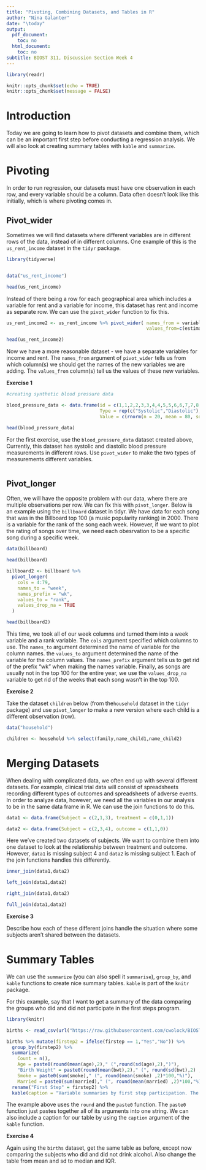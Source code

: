 ```yaml
---
title: "Pivoting, Combining Datasets, and Tables in R"
author: "Nina Galanter"
date: "\today"
output:
  pdf_document:
    toc: no
  html_document:
    toc: no
subtitle: BIOST 311, Discussion Section Week 4
---
```


```r
library(readr)

knitr::opts_chunk$set(echo = TRUE)
knitr::opts_chunk$set(message = FALSE)
```


# Introduction

Today we are going to learn how to pivot datasets and combine them, which can be an important first step before conducting a regression analysis. We will also look at creating summary tables with `kable` and `summarize`.

# Pivoting

In order to run regression, our datasets must have one observation in each row, and every variable should be a column. Data often doesn't look like this initially, which is where pivoting comes in.

## Pivot_wider

Sometimes we will find datasets where different variables are in different rows of the data, instead of in different columns. One example of this is the `us_rent_income` dataset in the `tidyr` package.

```r
library(tidyverse)


data("us_rent_income")

head(us_rent_income)


```

\newpage

Instead of there being a row for each geographical area which includes a variable for rent and a variable for income, this dataset has rent and income as separate row. We can use the `pivot_wider` function to fix this. 

```r
us_rent_income2 <- us_rent_income %>% pivot_wider( names_from = variable,
                                                   values_from=c(estimate,moe))

head(us_rent_income2)
```


Now we have a more reasonable dataset - we have a separate variables for income and rent. The `names_from` argument of `pivot_wider` tells us from which column(s) we should get the names of the new variables we are adding. The `values_from` column(s) tell us the values of these new variables.

**Exercise 1**

```r

#creating synthetic blood pressure data

blood_pressure_data <- data.frame(id = c(1,1,2,2,3,3,4,4,5,5,6,6,7,7,8,8,9,9,10,10),
                                  Type = rep(c("Systolic","Diastolic"),10),
                                  Value = c(rnorm(n = 20, mean = 80, sd = 5)))

head(blood_pressure_data)

```


For the first exercise, use the `blood_pressure_data` dataset created above, Currently, this dataset has systolic and diastolic blood pressure measurements in different rows. Use `pivot_wider` to make the two types of measurements different variables.

```r

```

\newpage

## Pivot_longer

Often, we will have the opposite problem with our data, where there are multiple observations per row. We can fix this with `pivot_longer`. Below is an example using the `billboard` dataset in tidyr. We have data for each song that was in the Billboard top 100 (a music popularity ranking) in 2000. There is a variable for the rank of the song each week. However, if we want to plot the rating of songs over time, we need each obesrvation to be a specific song during a specific week. 

```r
data(billboard)

head(billboard)

billboard2 <- billboard %>%
  pivot_longer(
    cols = 4:79,
    names_to = "week",
    names_prefix = "wk",
    values_to = "rank",
    values_drop_na = TRUE
  )

head(billboard2)


```

This time, we took all of our week columns and turned them into a week variable and a rank variable. The `cols` argument specified which columns to use. The `names_to` argument determined the name of variable for the column names. the `values_to` argument determined the name of the variable for the column values. The `names_prefix` argument tells us to get rid of the prefix "wk" when making the names variable. Finally, as songs are usually not in the top 100 for the entire year, we use the `values_drop_na` variable to get rid of the weeks that each song wasn't in the top 100.

**Exercise 2**

Take the dataset `children` below (from the`household` dataset in the `tidyr` package) and use `pivot_longer` to make a new version where each child is a different observation (row).

```r
data("household")

children <- household %>% select(family,name_child1,name_child2)


```

# Merging Datasets

When dealing with complicated data, we often end up with several different datasets. For example, clinical trial data will consist of spreadsheets recording different types of outcomes and spreadsheets of adverse events. In order to analyze data, however, we need all the variables in our analysis to be in the same data frame in R. We can use the join functions to do this. 

```r
data1 <- data.frame(Subject = c(2,1,3), treatment = c(0,1,1))

data2 <- data.frame(Subject = c(2,3,4), outcome = c(1,1,0))

```

Here we've created two datasets of subjects. We want to combine them into one dataset to look at the relationship between treatment and outcome. However, `data1` is missing subject 4 and `data2` is missing subject 1. Each of the join functions handles this differently.

```r
inner_join(data1,data2)

left_join(data1,data2)

right_join(data1,data2)

full_join(data1,data2)
```

**Exercise 3**

Describe how each of these different joins handle the situation where some subjects aren't shared between the datasets.

# Summary Tables

We can use the `summarize` (you can also spell it `summarise`), `group_by`, and `kable` functions to create nice summary tables. `kable` is part of the `knitr` package.

For this example, say that I want to get a summary of the data comparing the groups who did and did not participate in the first steps program.

```r
library(knitr)

births <- read_csv(url("https://raw.githubusercontent.com/cwolock/BIOST311/main/Datasets/births.csv"))

births %>% mutate(firstep2 = ifelse(firstep == 1,"Yes","No")) %>%
  group_by(firstep2) %>% 
  summarize(
    Count = n(),
    Age = paste0(round(mean(age),2)," (",round(sd(age),2),")"),
    "Birth Weight" = paste0(round(mean(bwt),2)," (", round(sd(bwt),2) ,")"),
    Smoke = paste0(sum(smoke)," (", round(mean(smoke) ,2)*100,"%)"),
    Married = paste0(sum(married)," (", round(mean(married) ,2)*100,"%)")) %>% 
  rename("First Step" = firstep2) %>%
  kable(caption = "Variable summaries by first step participation. The format is mean (sd) for quantitative variables and count (%) for binary variables.")


```

The example above uses the `round` and the `paste0` function. The `paste0` function just pastes together all of its arguments into one string. We can also include a caption for our table by using the `caption` argument of the `kable` function.

**Exercise 4**

Again using the `births` dataset, get the same table as before, except now comparing the subjects who did and did not drink alcohol. Also change the table from mean and sd to median and IQR.

```r

```

